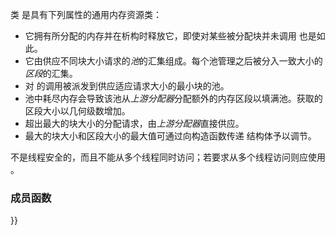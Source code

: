 {{cpp/memory/pmr/title|unsynchronized_pool_resource}}
{{cpp/memory/unsynchronized_pool_resource/navbar}}
{{ddcl|header=memory_resource|since=c++17|
class unsynchronized_pool_resource : public std::pmr::memory_resource;
}}

类 {{tt|std::pmr::unsynchronized_pool_resource}} 是具有下列属性的通用内存资源类：
* 它拥有所分配的内存并在析构时释放它，即使对某些被分配块并未调用 {{tt|deallocate}} 也是如此。
* 它由供应不同块大小请求的''池''的汇集组成。每个池管理之后被分入一致大小的''区段''的汇集。
* 对 {{ltt|cpp/memory/unsynchronized_pool_resource/do_allocate}} 的调用被派发到供应适应请求大小的最小块的池。
* 池中耗尽内存会导致该池从''上游分配器''分配额外的内存区段以填满池。获取的区段大小以几何级数增加。
* 超出最大的块大小的分配请求，由''上游分配器''直接供应。
* 最大的块大小和区段大小的最大值可通过向构造函数传递 {{lc|std::pmr::pool_options}} 结构体予以调节。

{{tt|unsynchronized_pool_resource}} 不是线程安全的，而且不能从多个线程同时访问；若要求从多个线程访问则应使用 {{ltt|cpp/memory/synchronized_pool_resource}}。

===成员函数===
{{dsc begin}}
{{dsc inc|cpp/memory/unsynchronized_pool_resource/dsc constructor}}
{{dsc inc|cpp/memory/unsynchronized_pool_resource/dsc destructor}}
{{dsc inc|cpp/memory/unsynchronized_pool_resource/dsc operator{{=}}}}

{{dsc h2|公开成员函数}}
{{dsc inc|cpp/memory/unsynchronized_pool_resource/dsc release}}
{{dsc inc|cpp/memory/unsynchronized_pool_resource/dsc upstream_resource}}
{{dsc inc|cpp/memory/unsynchronized_pool_resource/dsc options}}

{{dsc h2|受保护成员函数}}
{{dsc inc|cpp/memory/unsynchronized_pool_resource/dsc do_allocate}}
{{dsc inc|cpp/memory/unsynchronized_pool_resource/dsc do_deallocate}}
{{dsc inc|cpp/memory/unsynchronized_pool_resource/dsc do_is_equal}}
{{dsc end}}

{{langlinks|en|es|ja|ru}}